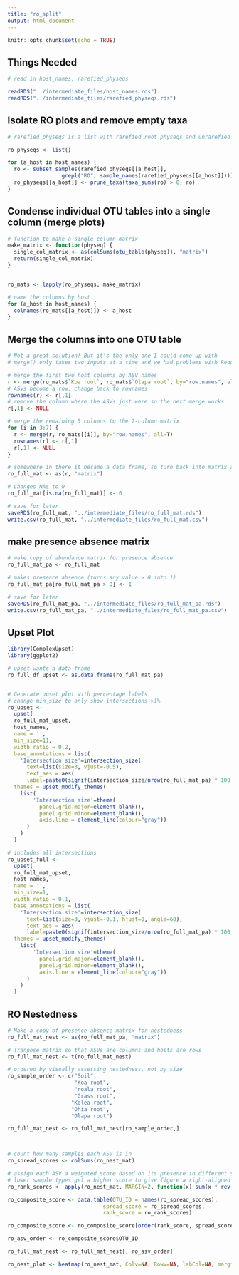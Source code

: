```yaml
---
title: "ro_split"
output: html_document
---
```


```r
knitr::opts_chunk$set(echo = TRUE)
```

## Things Needed

```r

# read in host_names, rarefied_physeqs

readRDS("../intermediate_files/host_names.rds")
readRDS("../intermediate_files/rarefied_physeqs.rds")

```

## Isolate RO plots and remove empty taxa

```r

# rarefied_physeqs is a list with rarefied root physeqs and unrarefied soil physeq

ro_physeqs <- list()

for (a_host in host_names) {
  ro <- subset_samples(rarefied_physeqs[[a_host]], 
                 grepl("RO", sample_names(rarefied_physeqs[[a_host]])))
  ro_physeqs[[a_host]] <- prune_taxa(taxa_sums(ro) > 0, ro)
}

```

## Condense individual OTU tables into a single column (merge plots)

```r

# function to make a single column matrix
make_matrix <- function(physeq) {
  single_col_matrix <- as(colSums(otu_table(physeq)), "matrix")
  return(single_col_matrix)
}


ro_mats <- lapply(ro_physeqs, make_matrix)

# name the columns by host
for (a_host in host_names) {
  colnames(ro_mats[[a_host]]) <- a_host
}


```
## Merge the columns into one OTU table

```r

# Not a great solution! But it's the only one I could come up with
# merge() only takes two inputs at a time and we had problems with Reduce()

# merge the first two host columns by ASV names
r <- merge(ro_mats$`Koa root`, ro_mats$`Olapa root`, by="row.names", all=TRUE)
# ASVs become a row, change back to rownames
rownames(r) <- r[,1]
# remove the column where the ASVs just were so the next merge works
r[,1] <- NULL

# merge the remaining 5 columns to the 2-column matrix
for (i in 3:7) {
  r <- merge(r, ro_mats[[i]], by="row.names", all=T)
  rownames(r) <- r[,1]
  r[,1] <- NULL
}

# somewhere in there it became a data frame, so turn back into matrix and rename
ro_full_mat <- as(r, "matrix")

# Changes NAs to 0
ro_full_mat[is.na(ro_full_mat)] <- 0

# save for later
saveRDS(ro_full_mat, "../intermediate_files/ro_full_mat.rds")
write.csv(ro_full_mat, "../intermediate_files/ro_full_mat.csv")

```


## make presence absence matrix

```r

# make copy of abundance matrix for presence absence
ro_full_mat_pa <- ro_full_mat

# makes presence absence (turns any value > 0 into 1)
ro_full_mat_pa[ro_full_mat_pa > 0] <- 1

# save for later
saveRDS(ro_full_mat_pa, "../intermediate_files/ro_full_mat_pa.rds")
write.csv(ro_full_mat_pa, "../intermediate_files/ro_full_mat_pa.csv")

```


## Upset Plot

```r

library(ComplexUpset)
library(ggplot2)

# upset wants a data frame
ro_full_df_upset <- as.data.frame(ro_full_mat_pa)


# Generate upset plot with percentage labels
# change min_size to only show intersections >1%
ro_upset <- 
  upset(
  ro_full_mat_upset, 
  host_names, 
  name = '',
  min_size=11,
  width_ratio = 0.2,
  base_annotations = list(
    'Intersection size'=intersection_size(
      text=list(size=3, vjust=-0.5), 
      text_aes = aes(
      label=paste0(signif(intersection_size/nrow(ro_full_mat_pa) * 100, digits=2), '%')))), 
  themes = upset_modify_themes(
    list(
        'Intersection size'=theme(
          panel.grid.major=element_blank(), 
          panel.grid.minor=element_blank(),
          axis.line = element_line(colour="gray"))
      )
    )
  )

# includes all intersections
ro_upset_full <- 
  upset(
  ro_full_mat_upset, 
  host_names, 
  name = '',
  min_size=1,
  width_ratio = 0.1,
  base_annotations = list(
    'Intersection size'=intersection_size(
      text=list(size=3, vjust=-0.1, hjust=0, angle=60), 
      text_aes = aes(
      label=paste0(signif(intersection_size/nrow(ro_full_mat_pa) * 100, digits=2), '%')))), 
  themes = upset_modify_themes(
    list(
        'Intersection size'=theme(
          panel.grid.major=element_blank(), 
          panel.grid.minor=element_blank(),
          axis.line = element_line(colour="gray"))
      )
    )
  )

```


## RO Nestedness

```r

# Make a copy of presence absence matrix for nestedness
ro_full_mat_nest <- as(ro_full_mat_pa, "matrix")

# Tranpose matrix so that ASVs are columns and hosts are rows
ro_full_mat_nest <- t(ro_full_mat_nest)

# ordered by visually assessing nestedness, not by size
ro_sample_order <- c("Soil",
                     "Koa root",
                     "roala root",
                     "Grass root",
                    "Kolea root",
                    "Ohia root",
                    "Olapa root")

ro_full_mat_nest <- ro_full_mat_nest[ro_sample_order,]



# count how many samples each ASV is in
ro_spread_scores <- colSums(ro_nest_mat)

# assign each ASV a weighted score based on its presence in different sample types
# lower sample types get a higher score to give figure a right-aligned nested structure
ro_rank_scores <- apply(ro_nest_mat, MARGIN=2, function(x) sum(x * rev(seq_along(x))))

ro_composite_score <- data.table(OTU_ID = names(ro_spread_scores),
                              spread_score = ro_spread_scores,
                              rank_score = ro_rank_scores)

ro_composite_score <- ro_composite_score[order(rank_score, spread_score)]

ro_asv_order <- ro_composite_score$OTU_ID

ro_full_mat_nest <- ro_full_mat_nest[, ro_asv_order]

ro_nest_plot <- heatmap(ro_nest_mat, Colv=NA, Rowv=NA, labCol=NA, margins = c(5,5))

```



